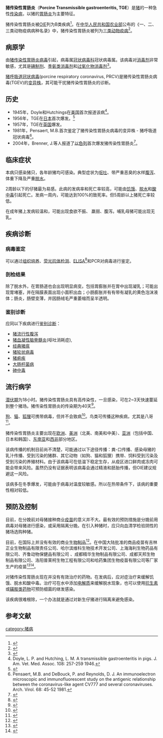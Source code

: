 {{Infobox_Disease 
 |Name           = 猪传染性胃肠炎 
 |Image          = 
 |Caption        = 
 |DiseasesDB     = 
 |ICD10          = 
 |ICD9           = 
 |ICDO           =
 |OMIM           =
 |MedlinePlus    =
 |eMedicineSubj  =
 |eMedicineTopic =
 |MeshID         = D005761
 |
}}
'''猪传染性胃肠炎'''（'''Porcine Transmissible gastroenteritis, TGE'''）是[[猪|猪]]的一种急性[[传染病|传染病]]，以猪的[[胃肠炎|胃肠炎]]为主要特征。

猪传染性胃肠炎被[[OIE|OIE]]列为B类疾病<ref>{{cite web |url=http://www.oie.int/eng/maladies/en_classification2007.htm?e1d7 |title=OIE Listed diseases |accessdate=2008-02-08 |date=2007-03-14 |publisher=[[OIE|OIE]] |language=en |archive-date=2010-09-11 |archive-url=https://web.archive.org/web/20100911222402/http://www.oie.int/eng/maladies/en_classification2007.htm?e1d7 |dead-url=no }}</ref>。在[[中华人民共和国农业部|中华人民共和国农业部]]公布的《一、二、三类动物疫病病种名录》中，猪传染性胃肠炎被列为[[三类动物疫病|三类动物疫病]]<ref> {{cite web |url=http://www.agri.gov.cn/blgg/bgg/t20021017_14969.htm |title=中华人民共和国农业部公告第96号 |accessdate=2008-02-08 |date=1999-02-12 |publisher=中华人民共和国农业部 |language=zh-hans }}{{dead link|date=2018年3月 |bot=InternetArchiveBot |fix-attempted=yes }}</ref>。

== 病原学 ==
由[[猪传染性胃肠炎病毒|猪传染性胃肠炎病毒]]引起，病毒属[[冠状病毒科|冠状病毒科]]冠状病毒属。该病毒对[[消毒剂|消毒剂]]非常敏感，尤其是[[碘制剂|碘制剂]]、[[季氨类消毒剂|季氨类消毒剂]]和[[过氧化物消毒剂|过氧化物消毒剂]]<ref name="thepigsite"> {{cite web |url=http://thepigsite.com.cn/diseaseinfo/123/%B4%AB%C8%BE%D0%D4%B3%A6%CE%B8%D1%D7%A3%ACtge |title=传染性肠胃炎，TGE |accessdate=2008-02-09 |publisher=英国国际猪网 |language=zh-hans }}{{dead link|date=2018年3月 |bot=InternetArchiveBot |fix-attempted=yes }}</ref>。

[[猪呼吸道冠状病毒|猪呼吸道冠状病毒]](porcine respiratory coronavirus, PRCV)是猪传染性胃肠炎病毒(TGEV)的[[变异株|变异株]]，其可能干扰猪传染性胃肠炎的诊断。

== 历史 ==
*1945年，Doyle和Hutchings在[[美国|美国]]首次报道该病<ref>Doyle, L. P. and Hutching, L. M. A transmissible gastroenteritis in pigs. J. Am. Vet. Med. Assoc. 108: 257-259 1946.</ref>。
*1956年，TGE在[[日本|日本]]首次爆发。<ref> {{cite journal|title=豚の伝染性胃腸炎に関する研究(STUDIES ON TRANSMISSIBLE GASTROENTERITIS IN PIG IN JAPAN)|journal=日本獸醫學雜誌|date=1958-02-28|first=笹原二郎(SASAHARA J.)|last=|coauthors=原田 熊幸 林 重美 渡辺 守松 |volume=20|issue=1|pages=1-6|id= |url=|format=|accessdate=2008-02-09 }}</ref>
*1957年，TGE在[[英国|英国]]爆发。
*1981年，Pensaert, M.B.首次鉴定了猪传染性胃肠炎病毒的变异株 - 猪呼吸道冠状病毒<ref>Pensaert, M.B. and DeBouck, P. and Reynolds, D. J. An immunoelectron microscopic and immunofluorescent study on the antigenic relationship between the coronavirus-like agent CV777 and several coronaviruses. Arch. Virol. 68: 45-52 1981.</ref>。
*2004年，Brenner, J.等人报道了[[以色列|以色列]]首次爆发猪传染性胃肠炎<ref> {{cite journal|title=INVESTIGATION OF THE FIRST TRANSMISSIBLE GASTRO-ENTERITIS (TGE) EPIDEMIC IN PIGS IN ISRAEL|journal=ISRAEL JOURNAL OF VETERINARY MEDICINE|date=2004|first=Brenner, J.|last=|coauthors=Yadin, H., Lavi, J., Perl, S., Edery, N., Elad, D., Bargut, A., Pozzi, S., Lavazza A., and Cordioli P.|volume=59|issue=3|pages=|id=|url=http://www.isrvma.org/article/59_3_2.htm|format=|accessdate=2008-02-09|deadurl=yes|archiveurl=https://web.archive.org/web/20060118102650/http://www.isrvma.org/article/59_3_2.htm|archivedate=2006-01-18}}</ref>。

== 临床症状 ==
本病只感染猪只，各年龄猪均可感染。典型症状为[[呕吐|呕吐]]、带严重恶臭的水样[[腹泻|腹泻]]、体重下降及严重[[脱水|脱水]]。

2周龄以下的仔猪最为易感。此病的发病率和死亡率较高，可能由[[饥饿|饥饿]]、[[脱水|脱水]]和[[酸中毒|酸中毒]]引起死亡。发病一周内，可能达到100%的致死率。但5周龄以上猪死亡率较低。

在成年猪上发病较温和，可能出现食欲不振、 羸弱、腹泻。哺乳母猪可能出现无乳。

== 疾病诊断 ==
=== 病毒鉴定 ===
可以通过[[组织培养|组织培养]]、[[荧光抗体检测|荧光抗体检测]]、[[ELISA|ELISA]]<ref> {{cite web |url=http://www.sdxm.gov.cn/nodepages/HC03F00023.htm |title=NY/T 548-2002 猪传染性胃肠炎诊断技术 |accessdate=2008-02-09 |date=2002-08-27 |publisher=[[中华人民共和国农业部|中华人民共和国农业部]] |language=zh-hans |deadurl=yes |archiveurl=https://web.archive.org/web/20051118183023/http://www.sdxm.gov.cn/nodepages/HC03F00023.htm |archivedate=2005-11-18 }}</ref>和PCR对病毒进行鉴定。

=== 剖检结果 ===
除了脱水外，在胃肠道也会出现明显病变。包括胃膨胀并在胃中出现凝乳；可能出现胃堵塞，并在隔膜表面出现小面积出血；小肠膨胀并有有带有凝乳的黄色泡沫液体；肠炎，肠壁变薄，并因肠绒毛严重萎缩而呈半透明。

=== 鉴别诊断 ===
应同以下疾病进行[[鉴别诊断|鉴别诊断]]：
* [[猪流行性腹泻|猪流行性腹泻]]
* [[猪血凝性脑脊髓炎|猪血凝性脑脊髓炎]](呕吐消耗症),
* [[经典猪瘟|经典猪瘟]]
* [[猪轮状病毒|猪轮状病毒]]
* [[猪痢疾|猪痢疾]]
* [[大肠杆菌病|大肠杆菌病]]
* [[砷中毒|砷中毒]]

== 流行病学 ==
[[潜伏期|潜伏期]]为18小时。猪传染性胃肠炎具有高传染性，一旦感染，可在2~3天快速蔓延到整个猪场。猪传染性胃肠炎的传染期为40天<ref>{{cite web |url=http://www.oie.int/eng/normes/mcode/en_chapitre_2.6.4.htm#rubrique_gastro-enterite_transmissible |title=CHAPTER 2.6.4. TRANSMISSIBLE GASTROENTERITIS |accessdate=2008-02-08 |work=Terrestrial Animal Health Code (2007) |publisher=[[OIE|OIE]] |language=en |archive-date=2008-03-23 |archive-url=https://web.archive.org/web/20080323051714/http://www.oie.int/eng/normes/mcode/en_chapitre_2.6.4.htm#rubrique_gastro-enterite_transmissible |dead-url=no }}</ref>。

[[狗|狗]]、[[猫|猫]]、[[狐狸|狐狸]]可携带病毒，但并不会致病<ref> {{cite web |url=http://spc.int/rahs/Manual/Porcine/TGEE.HTM |title=B254 - TRANSMISSIBLE GASTROENTERITIS |accessdate=2008-02-08 |language=en |deadurl=yes |archiveurl=https://web.archive.org/web/20080203110856/http://spc.int/rahs/Manual/Porcine/TGEE.HTM |archivedate=2008-02-03 }}</ref>。鸟类可传播这种疾病，尤其是八哥<ref name="thepigsite"> {{cite web |url=http://thepigsite.com.cn/diseaseinfo/123/%B4%AB%C8%BE%D0%D4%B3%A6%CE%B8%D1%D7%A3%ACtge |title=传染性肠胃炎，TGE |accessdate=2008-02-09 |publisher=英国国际猪网 |language=zh-hans }}{{dead link|date=2018年3月 |bot=InternetArchiveBot |fix-attempted=yes }}</ref>。

猪传染性胃肠炎主要出现在[[欧洲|欧洲]]、[[美洲|美洲]]（北美、南美和中美）、[[亚洲|亚洲]]（包括中国、日本和韩国）、[[东南亚|东南亚]]和[[西非|西非]]部分地区。

该病传播的机制目前尚不清楚，可能通过以下途径传播：粪-口传播、感染母猪的乳汁传播、受到污染的猪群、其它动物（如狗、猫和狐狸）携带、饲料受到污染及受到污染的养殖材料。由于该病毒可在低温下稳定生存，从疫区进口鲜肉或冻肉可能会带来风险。虽然仍没有证据表明该病毒会通过精液和胚胎传播，但OIE建议规避这一风险。

该病多在冬季爆发，可能由于病毒对温度较敏感。所以在热带条件下，该病的重要性相对较低。

== 预防及控制 ==
目前，在分娩前对母猪接种商业[[疫苗|疫苗]]的意义并不大。最有效的预防措施是分娩前用病毒对母猪进行感染，或采用隔离分娩。在引入种猪时，应只向血清学检验阴性的猪场选购种猪。

目前，在国际上并没有有效的商业[[生物制品|生物制品]]<ref>{{cite web |url=http://www.oie.int/fr/normes/mmanual/A_00098.htm |title=CHAPTER 2.6.4. TRANSMISSIBLE GASTROENTERITIS |accessdate=2008-02-08 |first=Dr D.J. Paton |coauthors=Dr L.J. Saif |date=2004-07-23 |work=Manual of Diagnostic Tests and Vaccines for Terrestrial Animals, 5th edition, 2004 |publisher=[[OIE|OIE]] |language=en |archive-date=2009-09-01 |archive-url=https://web.archive.org/web/20090901150134/http://www.oie.int/fr/normes/mmanual/A_00098.htm |dead-url=no }}</ref>。在中国大陆批准的商品疫苗有吉林正业生物制品有限责任公司、哈尔滨维科生物技术开发公司、上海海利生物药品有限公司、齐鲁动物保健品有限公司 、成都精华生物制品有限公司、成都天邦生物制品有限公司、洛阳普莱柯生物工程有限公司和哈药集团生物疫苗有限公司等厂家生产的疫苗<ref>{{cite web|title=农业部核发兽药产品批准文号|url=http://www.ivdc.gov.cn/wasdemo/search?page=1&channelid=144463&searchword=%E8%83%83%E8%82%A0%E7%82%8E&prepage=21|publisher=中国兽药信息网|accessdate=2012-02-16}}{{dead link|date=2018年3月 |bot=InternetArchiveBot |fix-attempted=yes }}</ref><ref>{{cite web|title=全国兽用生物制品批签发结果|url=http://www.ivdc.gov.cn/wasdemo/search?page=1&channelid=134392&searchword=%E8%83%83%E8%82%A0%E7%82%8E&prepage=21|publisher=中国兽药信息网|accessdate=2012-02-16}}{{dead link|date=2018年3月 |bot=InternetArchiveBot |fix-attempted=yes }}</ref>。

对猪传染性胃肠炎现在并没有有效治疗的药物。在发病后，应对症治疗来缓解饥饿、脱水和酸中毒。治疗可在水中添加[[电解质|电解质]]来缓解脱水现象，也可以使用[[抗生素|抗生素]]或[[磺胺类药物|磺胺类药物]]可预防细菌的继发感染。

该疾病很难根除，一个办法就是通过对新生仔猪进行隔离来避免感染。

==参考文献==
{{reflist}}

{{猪病}}

[[category:猪病|category:猪病]]